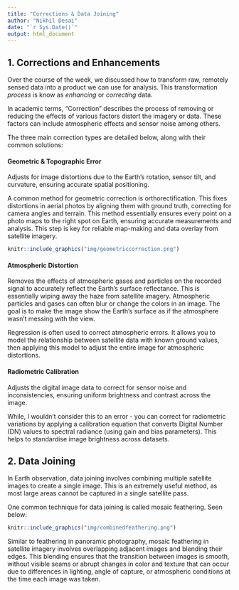 ```yaml
---
title: "Corrections & Data Joining"
author: "Nikhil Desai"
date: "`r Sys.Date()`"
output: html_document
---
```


## 1. Corrections and Enhancements

Over the course of the week, we discussed how to transform raw, remotely sensed data into a product we can use for analysis. This transformation *process* is know as *enhancing* or *correcting* data.

In academic terms, "Correction" describes the process of removing or reducing the effects of various factors distort the imagery or data. These factors can include atmospheric effects and sensor noise among others.

The three main correction types are detailed below, along with their common solutions:

#### **Geometric & Topographic Error**

Adjusts for image distortions due to the Earth's rotation, sensor tilt, and curvature, ensuring accurate spatial positioning.

A common method for geometric correction is orthorectification. This fixes distortions in aerial photos by aligning them with ground truth, correcting for camera angles and terrain. This method essentially ensures every point on a photo maps to the right spot on Earth, ensuring accurate measurements and analysis. This step is key for reliable map-making and data overlay from satellite imagery.

```r
knitr::include_graphics("img/geometriccorrection.png")
```

#### **Atmospheric Distortion**

Removes the effects of atmospheric gases and particles on the recorded signal to accurately reflect the Earth's surface reflectance. This is essentially wiping away the haze from satellite imagery. Atmospheric particles and gases can often blur or change the colors in an image. The goal is to make the image show the Earth's surface as if the atmosphere wasn't messing with the view.

Regression is often used to correct atmospheric errors. It allows you to model the relationship between satellite data with known ground values, then applying this model to adjust the entire image for atmospheric distortions.

#### **Radiometric Calibration**

Adjusts the digital image data to correct for sensor noise and inconsistencies, ensuring uniform brightness and contrast across the image.

While, I wouldn't consider this to an error - you can correct for radiometric variations by applying a calibration equation that converts Digital Number (DN) values to spectral radiance (using gain and bias parameters). This helps to standardise image brightness across datasets.

## 2. Data Joining

In Earth observation, data joining involves combining multiple satellite images to create a single image. This is an extremely useful method, as most large areas cannot be captured in a single satellite pass.

One common technique for data joining is called mosaic feathering. Seen below:

```r
knitr::include_graphics("img/combinedfeathering.png")
```

Similar to feathering in panoramic photography, mosaic feathering in satellite imagery involves overlapping adjacent images and blending their edges. This blending ensures that the transition between images is smooth, without visible seams or abrupt changes in color and texture that can occur due to differences in lighting, angle of capture, or atmospheric conditions at the time each image was taken.
